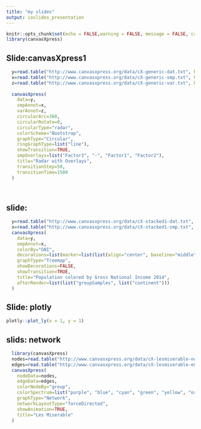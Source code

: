 ```yaml
---
title: "my slides"
output: ioslides_presentation
---
```


```r
knitr::opts_chunk$set(echo = FALSE,warning = FALSE, message = FALSE, cache = FALSE)
library(canvasXpress)
```


## Slide:canvasXpress1


```r

  y=read.table("http://www.canvasxpress.org/data/cX-generic-dat.txt", header=TRUE, sep="\t", quote="", row.names=1, fill=TRUE, check.names=FALSE, stringsAsFactors=FALSE)
  x=read.table("http://www.canvasxpress.org/data/cX-generic-smp.txt", header=TRUE, sep="\t", quote="", row.names=1, fill=TRUE, check.names=FALSE, stringsAsFactors=FALSE)
  z=read.table("http://www.canvasxpress.org/data/cX-generic-var.txt", header=TRUE, sep="\t", quote="", row.names=1, fill=TRUE, check.names=FALSE, stringsAsFactors=FALSE)
  
  canvasXpress(
    data=y,
    smpAnnot=x,
    varAnnot=z,
    circularArc=360,
    circularRotate=0,
    circularType="radar",
    colorScheme="Bootstrap",
    graphType="Circular",
    ringGraphType=list("line"),
    showTransition=TRUE,
    smpOverlays=list("Factor3", "-", "Factor1", "Factor2"),
    title="Radar with Overlays",
    transitionStep=50,
    transitionTime=1500
  )
  
  
```


## slide: 

```r
  y=read.table("http://www.canvasxpress.org/data/cX-stacked1-dat.txt", header=TRUE, sep="\t", quote="", row.names=1, fill=TRUE, check.names=FALSE, stringsAsFactors=FALSE)
  x=read.table("http://www.canvasxpress.org/data/cX-stacked1-smp.txt", header=TRUE, sep="\t", quote="", row.names=1, fill=TRUE, check.names=FALSE, stringsAsFactors=FALSE)
  canvasXpress(
    data=y,
    smpAnnot=x,
    colorBy="GNI",
    decorations=list(marker=list(list(align="center", baseline="middle", color="red", sample="Norway", text="Norway is the country\nwith the largest GNI\naccording to 2014 census", variable="population", x=0.65, y=0.7), list(align="center", baseline="middle", color="red", sample="China", text="China is the country with\nthe largest population\naccording to 2014 census", variable="population", x=0.15, y=0.1))),
    graphType="Treemap",
    showDecorations=FALSE,
    showTransition=TRUE,
    title="Population colored by Gross National Income 2014",
    afterRender=list(list("groupSamples", list("continent")))
  )
```




## Slide: plotly

```r
plotly::plot_ly(x = 1, y = 1)
```

## slids: network

```r
  library(canvasXpress)
  nodes=read.table("http://www.canvasxpress.org/data/cX-lesmiserable-nodes.txt", header=TRUE, sep="\t", quote="", fill=TRUE, check.names=FALSE, stringsAsFactors=FALSE)
  edges=read.table("http://www.canvasxpress.org/data/cX-lesmiserable-edges.txt", header=TRUE, sep="\t", quote="", fill=TRUE, check.names=FALSE, stringsAsFactors=FALSE)
  canvasXpress(
    nodeData=nodes,
    edgeData=edges,
    colorNodeBy="group",
    colorSpectrum=list("purple", "blue", "cyan", "green", "yellow", "orange", "red"),
    graphType="Network",
    networkLayoutType="forceDirected",
    showAnimation=TRUE,
    title="Les Miserable"
  )
```

